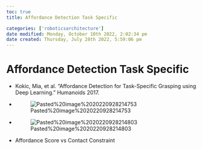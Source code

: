 ```yaml
---
toc: true
title: Affordance Detection Task Specific

categories: ['roboticsarchitecture']
date modified: Monday, October 10th 2022, 2:02:34 pm
date created: Thursday, July 28th 2022, 5:59:06 pm
---
```


# Affordance Detection Task Specific
- Kokic, Mia, et al. “Affordance Detection for Task-Specific Grasping using Deep Learning.” Humanoids 2017.
- ![Pasted%20image%2020220928214753](images/Pasted%20image%2020220928214753.png)
- ![Pasted%20image%2020220928214803](images/Pasted%20image%2020220928214803.png)
- Affordance Score vs Contact Constraint



